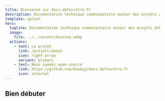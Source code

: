 ```yaml
---
title: Bienvenue sur docs.dofusretro.fr
description: Documentation technique communautaire autour des projets Ankama
template: splash
hero:
  tagline: Documentation technique communautaire autour des projets Ankama
  image:
    file: ../../assets/houston.webp
  actions:
    - text: Le projet
      link: /project/about
      icon: right-arrow
      variant: primary
    - text: Nous sommes open-source
      link: https://github.com/Daweyy/docs.dofusretro.fr
      icon: external
---
```



## Bien débuter

<CardGrid>
	<LinkCard
		title="Cytrus"
		description="Le moteur de mises à jour de l'Ankama Launcher."
		href="/cytrus"
	/>
	<LinkCard
		title="Retro"
		description="La première version de Dofus."
		href="/retro"
	/>
</CardGrid>
<LinkCard 
	title="Contribuer"
	description="Envie d'apporter ta pierre à l'édifice ? Consulte notre guide de contribution."
	href="/project/contribute"
/>
